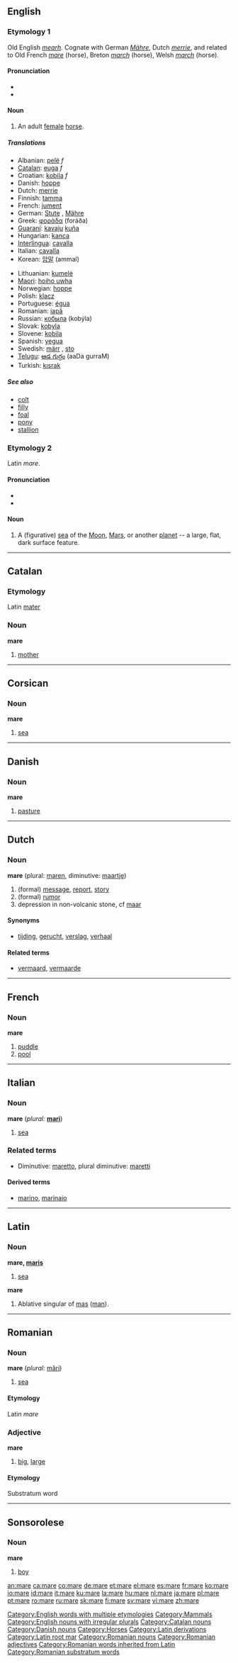 {{see|maré}}
==English==
===Etymology 1===
Old English ''[[mearh]]''. Cognate with German ''[[Mähre]]'', Dutch ''[[merrie]]'', and related to Old French ''[[mare#Old French|mare]]'' (horse), Breton ''[[march#Breton|march]]'' (horse), Welsh ''[[march#Welsh|march]]'' (horse).

====Pronunciation====
*{{SAMPA|/mE@/}}
*{{IPA|/'mɛəɻ/}}

====Noun====
{{en-noun}}

# An adult [[female]] [[horse]].

=====Translations=====
{{top}}
*Albanian: [[pelë]] ''f''
*[[Catalan]]: [[euga]] ''f''
*Croatian: [[kobila]] ''f''
*Danish: [[hoppe]]
*Dutch: [[merrie]] {{f}}
*Finnish: [[tamma]]
*French: [[jument]] {{f}}
*German: [[Stute]] {{f}}, [[Mähre]] {{f}} {{italbrac|old mare}}
*Greek: [[φοράδα]] (foráða) {{f}}
*[[Guaraní]]: [[kavaju]] [[kuña]] {{f}}
*Hungarian: [[kanca]]
*[[Interlingua]]: [[cavalla]] {{f}}
*Italian: [[cavalla]] {{f}}
*Korean: [[암말]] (ammal) 
{{mid}}
*Lithuanian: [[kumelė]] {{f}}
*[[Maori]]: [[hoiho uwha]]
*Norwegian: [[hoppe]] {{f}}
*Polish: [[klacz]] {{f}}
*Portuguese: [[égua]] {{f}}
*Romanian: [[iapă]] {{f}}
*Russian: [[кобыла]] (kobýla) {{f}}
*Slovak: [[kobyla#Slovak|kobyla]] {{f}}
*Slovene: [[kobila]] {{f}}
*Spanish: [[yegua]] {{f}}
*Swedish: [[märr]] {{c}}, [[sto]] {{n}}
*[[Telugu]]: [[ఆడ గుర్రం]] (aaDa gurraM)
*Turkish: [[kısrak]]
{{bottom}}

=====See also=====
*[[colt]]
*[[filly]]
*[[foal]]
*[[pony]]
*[[stallion]]

===Etymology 2===
Latin ''mare''.

====Pronunciation====
*{{SAMPA|/mA:reI/}}
*{{IPA|/'marɛ/}}

====Noun====

{{en-noun|mar|ia}}

#A (figurative) [[sea]] of the [[Moon]], [[Mars]], or another [[planet]] -- a large, flat, dark surface feature.

----

==Catalan==
===Etymology===
Latin [[mater]]
===Noun===
'''mare''' {{f}}

# [[mother]]

----

==Corsican==
===Noun===
'''mare''' {{m}}

# [[sea]]

----

==Danish==
===Noun===
'''mare'''

#[[pasture]]

----

==Dutch==
===Noun===
'''mare''' {{f}} (plural: [[maren]], diminutive: [[maartje]])

# (formal) [[message]], [[report]], [[story]]
# (formal) [[rumor]]
# depression in non-volcanic stone, cf [[maar]]

====Synonyms====
*[[tijding]], [[gerucht]], [[verslag]], [[verhaal]]

====Related terms====
*[[vermaard]], [[vermaarde]]

----

==French==
===Noun===
'''mare''' {{f}}

# [[puddle]]
# [[pool]]

----

==Italian==
===Noun===
'''mare''' {{m}} (''plural:'' '''[[mari]]''')

# [[sea]]

===Related terms===
*Diminutive: [[maretto]], plural diminutive: [[maretti]]

====Derived terms====
*[[marino]], [[marinaio]]

----

==Latin==
===Noun===
'''mare, [[Wiktionary Appendix:Latin third declension|maris]]''' {{n}}
# [[sea]]

'''mare''' {{m}}
# Ablative singular of [[mas#Latin|mas]] ([[man]]).

----

==Romanian==
===Noun===
'''mare''' {{f}} (''plural:'' [[mări]])

# [[sea]]

====Etymology====
Latin ''mare''

===Adjective===
'''mare'''

# [[big]], [[large]]

====Etymology====
Substratum word

----

==Sonsorolese==
===Noun===
'''mare'''

# [[boy]]

[[Category:English words with multiple etymologies]]
[[Category:Mammals]]
[[Category:English nouns with irregular plurals]]
[[Category:Catalan nouns]]
[[Category:Danish nouns]]
[[Category:Horses]]
[[Category:Latin derivations]]
[[Category:Latin root mar]]
[[Category:Romanian nouns]]
[[Category:Romanian adjectives]]
[[Category:Romanian words inherited from Latin]]
[[Category:Romanian substratum words]]

[[an:mare]]
[[ca:mare]]
[[co:mare]]
[[de:mare]]
[[et:mare]]
[[el:mare]]
[[es:mare]]
[[fr:mare]]
[[ko:mare]]
[[io:mare]]
[[id:mare]]
[[it:mare]]
[[ku:mare]]
[[la:mare]]
[[hu:mare]]
[[nl:mare]]
[[ja:mare]]
[[pl:mare]]
[[pt:mare]]
[[ro:mare]]
[[ru:mare]]
[[sk:mare]]
[[fi:mare]]
[[sv:mare]]
[[vi:mare]]
[[zh:mare]]